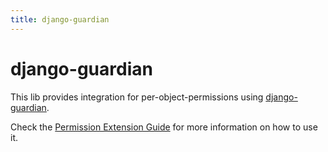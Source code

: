```yaml
---
title: django-guardian
---
```


# django-guardian

This lib provides integration for per-object-permissions using
[django-guardian](https://django-guardian.readthedocs.io/en/stable/).

Check the [Permission Extension Guide](/docs/django/guide/permissions) for more information
on how to use it.